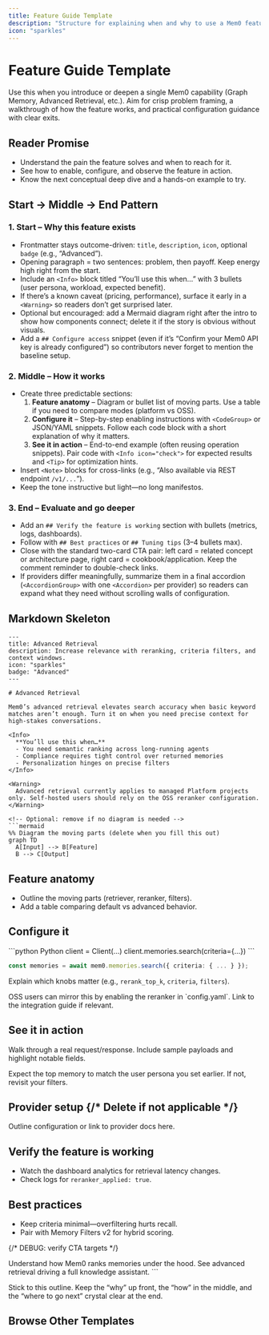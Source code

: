 ```yaml
---
title: Feature Guide Template
description: "Structure for explaining when and why to use a Mem0 feature."
icon: "sparkles"
---
```


# Feature Guide Template

Use this when you introduce or deepen a single Mem0 capability (Graph Memory, Advanced Retrieval, etc.). Aim for crisp problem framing, a walkthrough of how the feature works, and practical configuration guidance with clear exits.

## Reader Promise
- Understand the pain the feature solves and when to reach for it.
- See how to enable, configure, and observe the feature in action.
- Know the next conceptual deep dive and a hands-on example to try.

## Start → Middle → End Pattern

### 1. **Start – Why this feature exists**
- Frontmatter stays outcome-driven: `title`, `description`, `icon`, optional `badge` (e.g., “Advanced”).
- Opening paragraph = two sentences: problem, then payoff. Keep energy high right from the start.
- Include an `<Info>` block titled “You’ll use this when…” with 3 bullets (user persona, workload, expected benefit).
- If there’s a known caveat (pricing, performance), surface it early in a `<Warning>` so readers don’t get surprised later.
- Optional but encouraged: add a Mermaid diagram right after the intro to show how components connect; delete it if the story is obvious without visuals.
- Add a `## Configure access` snippet (even if it’s “Confirm your Mem0 API key is already configured”) so contributors never forget to mention the baseline setup.

### 2. **Middle – How it works**
- Create three predictable sections:
  1. **Feature anatomy** – Diagram or bullet list of moving parts. Use a table if you need to compare modes (platform vs OSS).
  2. **Configure it** – Step-by-step enabling instructions with `<CodeGroup>` or JSON/YAML snippets. Follow each code block with a short explanation of why it matters.
  3. **See it in action** – End-to-end example (often reusing operation snippets). Pair code with `<Info icon="check">` for expected results and `<Tip>` for optimization hints.
- Insert `<Note>` blocks for cross-links (e.g., “Also available via REST endpoint `/v1/...`”).
- Keep the tone instructive but light—no long manifestos.

### 3. **End – Evaluate and go deeper**
- Add an `## Verify the feature is working` section with bullets (metrics, logs, dashboards).
- Follow with `## Best practices` or `## Tuning tips` (3–4 bullets max).
- Close with the standard two-card CTA pair: left card = related concept or architecture page, right card = cookbook/application. Keep the comment reminder to double-check links.
- If providers differ meaningfully, summarize them in a final accordion (`<AccordionGroup>` with one `<Accordion>` per provider) so readers can expand what they need without scrolling walls of configuration.

## Markdown Skeleton

```mdx
---
title: Advanced Retrieval
description: Increase relevance with reranking, criteria filters, and context windows.
icon: "sparkles"
badge: "Advanced"
---

# Advanced Retrieval

Mem0’s advanced retrieval elevates search accuracy when basic keyword matches aren’t enough. Turn it on when you need precise context for high-stakes conversations.

<Info>
  **You’ll use this when…**
  - You need semantic ranking across long-running agents
  - Compliance requires tight control over returned memories
  - Personalization hinges on precise filters
</Info>

<Warning>
  Advanced retrieval currently applies to managed Platform projects only. Self-hosted users should rely on the OSS reranker configuration.
</Warning>

<!-- Optional: remove if no diagram is needed -->
```mermaid
%% Diagram the moving parts (delete when you fill this out)
graph TD
  A[Input] --> B[Feature]
  B --> C[Output]
```

## Feature anatomy

- Outline the moving parts (retriever, reranker, filters).
- Add a table comparing default vs advanced behavior.

## Configure it

<CodeGroup>
```python Python
client = Client(...)
client.memories.search(criteria={...})
```

```ts TypeScript
const memories = await mem0.memories.search({ criteria: { ... } });
```
</CodeGroup>

Explain which knobs matter (e.g., `rerank_top_k`, `criteria`, `filters`).

<Tip>
  OSS users can mirror this by enabling the reranker in `config.yaml`. Link to the integration guide if relevant.
</Tip>

## See it in action

Walk through a real request/response. Include sample payloads and highlight notable fields.

<Info icon="check">
  Expect the top memory to match the user persona you set earlier. If not, revisit your filters.
</Info>

## Provider setup {/* Delete if not applicable */}

<AccordionGroup>
  <Accordion title="[Provider name]">
  Outline configuration or link to provider docs here.
  </Accordion>
</AccordionGroup>

## Verify the feature is working

- Watch the dashboard analytics for retrieval latency changes.
- Check logs for `reranker_applied: true`.

## Best practices

- Keep criteria minimal—overfiltering hurts recall.
- Pair with Memory Filters v2 for hybrid scoring.

{/* DEBUG: verify CTA targets */}

<CardGroup cols={2}>
  <Card title="Dive Into Memory Scoring" icon="scale-balanced" href="/concepts/memory-scoring">
    Understand how Mem0 ranks memories under the hood.
  </Card>
  <Card title="Build a Research Copilot" icon="book-open" href="/cookbooks/research-copilot">
    See advanced retrieval driving a full knowledge assistant.
  </Card>
</CardGroup>
```

Stick to this outline. Keep the “why” up front, the “how” in the middle, and the “where to go next” crystal clear at the end.

## Browse Other Templates

<CardGroup cols={3}>
  <Card
    title="Quickstart"
    description="Install → Configure → Add → Search → Delete."
    icon="rocket"
    href="/templates/quickstart_template"
  />
  <Card
    title="Operation Guide"
    description="Single task walkthrough with verification checkpoints."
    icon="circle-check"
    href="/templates/operation_guide_template"
  />
  <Card
    title="Feature Guide"
    description="Explain when and why to use a capability, not just the API."
    icon="sparkles"
    href="/templates/feature_guide_template"
  />
  <Card
    title="Concept Guide"
    description="Define mental models, key terms, and diagrams."
    icon="brain"
    href="/templates/concept_guide_template"
  />
  <Card
    title="Integration Guide"
    description="Configure Mem0 alongside third-party tools."
    icon="plug"
    href="/templates/integration_guide_template"
  />
  <Card
    title="Cookbook"
    description="Narrative, end-to-end walkthroughs."
    icon="book-open"
    href="/templates/cookbook_template"
  />
  <Card
    title="API Reference"
    description="Endpoint specifics with dual-language examples."
    icon="code"
    href="/templates/api_reference_template"
  />
  <Card
    title="Parameters Reference"
    description="Accepted fields, defaults, and misuse fixes."
    icon="list"
    href="/templates/parameters_reference_template"
  />
  <Card
    title="Migration Guide"
    description="Plan → migrate → validate with rollback."
    icon="arrow-right"
    href="/templates/migration_guide_template"
  />
  <Card
    title="Release Notes"
    description="Ship highlights and required CTAs."
    icon="megaphone"
    href="/templates/release_notes_template"
  />
  <Card
    title="Troubleshooting Playbook"
    description="Symptom → diagnose → fix."
    icon="life-buoy"
    href="/templates/troubleshooting_playbook_template"
  />
  <Card
    title="Section Overview"
    description="Landing pages with card grids and CTA pair."
    icon="grid"
    href="/templates/section_overview_template"
  />
</CardGroup>

<CardGroup cols={2}>
  <Card
    title="Contribution Hub"
    description="Review the authoring workflow and linked templates."
    icon="clipboard-list"
    href="/platform/contribute"
  />
  <Card
    title="Docs Home"
    description="Return to the platform overview once you’re done."
    icon="compass"
    href="/platform/overview"
  />
</CardGroup>
